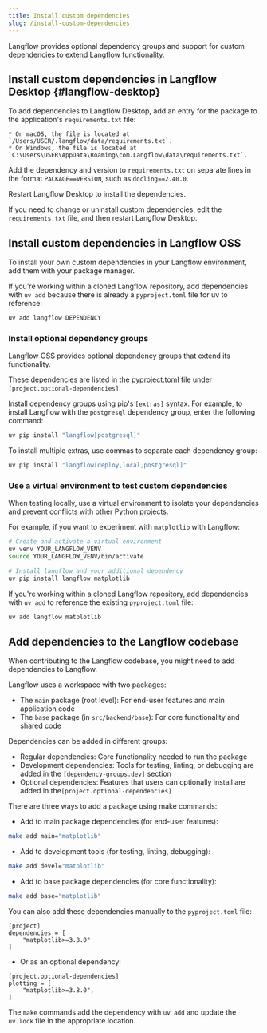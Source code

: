 ```yaml
---
title: Install custom dependencies
slug: /install-custom-dependencies
---
```


Langflow provides optional dependency groups and support for custom dependencies to extend Langflow functionality.

## Install custom dependencies in Langflow Desktop {#langflow-desktop}

To add dependencies to Langflow Desktop, add an entry for the package to the application's `requirements.txt` file:

    * On macOS, the file is located at `/Users/USER/.langflow/data/requirements.txt`.
    * On Windows, the file is located at `C:\Users\USER\AppData\Roaming\com.Langflow\data\requirements.txt`.

Add the dependency and version to `requirements.txt` on separate lines in the format `PACKAGE==VERSION`, such as `docling==2.40.0`.

Restart Langflow Desktop to install the dependencies.

If you need to change or uninstall custom dependencies, edit the `requirements.txt` file, and then restart Langflow Desktop.

## Install custom dependencies in Langflow OSS

To install your own custom dependencies in your Langflow environment, add them with your package manager.

If you're working within a cloned Langflow repository, add dependencies with `uv add` because there is already a `pyproject.toml` file for uv to reference:

```bash
uv add langflow DEPENDENCY
```

### Install optional dependency groups

Langflow OSS provides optional dependency groups that extend its functionality.

These dependencies are listed in the [pyproject.toml](https://github.com/langflow-ai/langflow/blob/main/pyproject.toml#L191) file under `[project.optional-dependencies]`.

Install dependency groups using pip's `[extras]` syntax. For example, to install Langflow with the `postgresql` dependency group, enter the following command:

```bash
uv pip install "langflow[postgresql]"
```

To install multiple extras, use commas to separate each dependency group:

```bash
uv pip install "langflow[deploy,local,postgresql]"
```

### Use a virtual environment to test custom dependencies

When testing locally, use a virtual environment to isolate your dependencies and prevent conflicts with other Python projects.

For example, if you want to experiment with `matplotlib` with Langflow:

```bash
# Create and activate a virtual environment
uv venv YOUR_LANGFLOW_VENV
source YOUR_LANGFLOW_VENV/bin/activate

# Install langflow and your additional dependency
uv pip install langflow matplotlib
```

If you're working within a cloned Langflow repository, add dependencies with `uv add` to reference the existing `pyproject.toml` file:

```bash
uv add langflow matplotlib
```

## Add dependencies to the Langflow codebase

When contributing to the Langflow codebase, you might need to add dependencies to Langflow.

Langflow uses a workspace with two packages:

* The `main` package (root level): For end-user features and main application code
* The `base` package (in `src/backend/base`): For core functionality and shared code

Dependencies can be added in different groups:

* Regular dependencies: Core functionality needed to run the package
* Development dependencies: Tools for testing, linting, or debugging are added in the `[dependency-groups.dev]` section
* Optional dependencies: Features that users can optionally install are added in the`[project.optional-dependencies]`

There are three ways to add a package using make commands:

* Add to main package dependencies (for end-user features):
```bash
make add main="matplotlib"
```

* Add to development tools (for testing, linting, debugging):
```bash
make add devel="matplotlib"
```

* Add to base package dependencies (for core functionality):
```bash
make add base="matplotlib"
```

You can also add these dependencies manually to the `pyproject.toml` file:

```
[project]
dependencies = [
    "matplotlib>=3.8.0"
]
```

* Or as an optional dependency:

```
[project.optional-dependencies]
plotting = [
    "matplotlib>=3.8.0",
]
```

The `make` commands add the dependency with `uv add` and update the `uv.lock` file in the appropriate location.